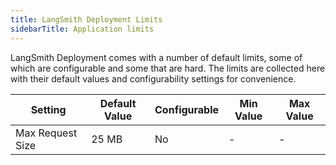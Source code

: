```yaml
---
title: LangSmith Deployment Limits
sidebarTitle: Application limits
---
```


LangSmith Deployment comes with a number of default limits, some of which are configurable and some that are hard. The limits are collected here with their default values and configurability settings for convenience.

| Setting | Default Value | Configurable | Min Value | Max Value |
| ------- | ------------- | ------------ | --------- | --------- |
| Max Request Size | 25 MB | No | - | - |
